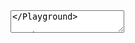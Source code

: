 

<Playground playgroundLink="/storybook/ec/index.html?selectedKind=TextArea&selectedStory=default&stories=0">
  <TextArea
    id="text-input-id"
    name="text-input-name"
    placeholder={demoContentDefault.placeholder}
  />
</Playground>

The component expects 7 parameters:

- variant (string)
- id (string)
- name (string)
- placeholder (string)
- (optional) extraClasses (string)
- (optional) extraAttributes (string)
